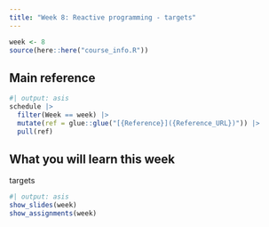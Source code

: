 ```yaml
---
title: "Week 8: Reactive programming - targets"
---
```


```r
week <- 8
source(here::here("course_info.R"))
```

## Main reference

```r
#| output: asis
schedule |>
  filter(Week == week) |>
  mutate(ref = glue::glue("[{Reference}]({Reference_URL})")) |>
  pull(ref)
```

## What you will learn this week

targets

```r
#| output: asis
show_slides(week)
show_assignments(week)
```
